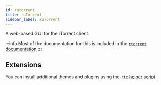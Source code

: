 ```yaml
---
id: rutorrent
title: ruTorrent
sidebar_label: ruTorrent
---
```


A web-based GUI for the rTorrent client.

:::info
Most of the documentation for this is included in the [`rtorrent` documentation](rtorrent#rutorrent)
:::

## Extensions
You can install additional themes and plugins using the [`rtx` helper script](/scripts/rtx)